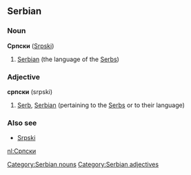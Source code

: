 ==Serbian==
===Noun===
'''Српски''' ([[Srpski]])
#[[Serbian]] (the language of the [[Serb]]s)
===Adjective===
'''српски''' (srpski)
#[[Serb]], [[Serbian]] (pertaining to the [[Serb]]s or to their language)
===Also see===
*[[Srpski]]

[[Category:Serbian nouns]]
[[Category:Serbian adjectives]]
[[nl:Српски]]